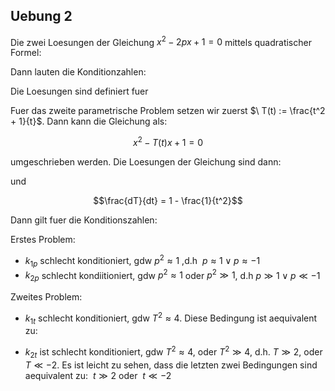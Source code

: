 ## Uebung 2
 
 Die zwei Loesungen der Gleichung $x^2 - 2px + 1 = 0$ mittels quadratischer Formel:

\begin{align}
F(p) &:= \begin{pmatrix} x_1 \\ x_2 \end{pmatrix} \\
     &= \begin{pmatrix} p + \sqrt{p^2 - 1} \\ p - \sqrt{p^2 - 1} \end{pmatrix}
\end{align}

Dann lauten die Konditionzahlen:

\begin{align*}

k_{1p} &= \frac{dF_1}{dp}\frac{p}{F_1} \\
       &= \frac{dF_1}{dp} \cdot \frac{p}{p + \sqrt{p^2 - 1}} \\
       &= \bigl( 1 + \frac{p}{\sqrt{p^2 - 1}}\bigr) \cdot \frac{p}{p + \sqrt{p^2 - 1}} \\
       \Rightarrow k_{2p} &= \bigl( 1 - \frac{p}{\sqrt{p^2 - 1}}\bigr) \cdot \frac{p}{p - \sqrt{p^2 - 1}} \tag{analog}

\end{align*}

Die Loesungen sind definiert fuer

\begin{align}
& p^2 - 1 \geq 0 \\
\iff &p \leq -1 \lor p \geq 1
\end{align}


Fuer das zweite parametrische Problem setzen wir zuerst $\ T(t) := \frac{t^2 + 1}{t}$. Dann kann die Gleichung als:

$$x^2 - T(t)x + 1 = 0$$

umgeschrieben werden. Die Loesungen der Gleichung sind dann:


\begin{align}
\tilde{F}(t) &:= \begin{pmatrix} x_1 \\ x_2 \end{pmatrix} \\
     &= \begin{pmatrix} \frac{T + \sqrt{T^2 - 4}}{2} \\  \frac{T - \sqrt{T^2 - 4}}{2}\end{pmatrix}
\end{align}

und 

$$\frac{dT}{dt} = 1 - \frac{1}{t^2}$$

Dann gilt fuer die Konditionszahlen:

\begin{align*}

k_{1t} &= \frac{d\tilde{F_1}}{dt} \cdot \frac{t}{F_1} \\
       &= \frac{1}{2}\bigl( 1\cdot \frac{dT}{dt} + \frac{1}{2\sqrt{T^2 - 4}}\cdot 2T \cdot \frac{dT}{dt} \bigr)\cdot \frac{t}{\tilde{F_1}} \tag{Kettenregel} \\
       &= \bigl( 1 + \frac{1}{\sqrt{T^2 - 4}} \cdot T\bigr)\bigl( 1 - \frac{1}{t^2}\bigr)\cdot \frac{t}{T + \sqrt{T^2 - 4}} \\
\Rightarrow k_{2t} &= \bigl( 1 - \frac{1}{\sqrt{T^2 - 4}} \cdot T\bigr)\bigl( 1 - \frac{1}{t^2}\bigr)\cdot \frac{t}{T - \sqrt{T^2 - 4}} \tag{Analog}

\end{align*}


Erstes Problem:

* $k_{1p}$ schlecht konditioniert, gdw $p^2 \approx 1$ ,d.h $\ p \approx 1 \lor p \approx -1$
* $k_{2p}$ schlecht kondiitioniert, gdw $p^2 \approx 1$ oder $p^2 \gg 1$, d.h $p \gg 1 \lor p \ll -1$

Zweites Problem:

* $k_{1t}$ schlecht konditioniert, gdw $T^2 \approx 4$. Diese Bedingung ist aequivalent zu:

\begin{align*}
T^2 &\approx 4 \\
&\iff \frac{t^2 + 1}{t} \approx \pm 2 \\
&\iff t^2 \pm 2t + 1 \approx 0 \\
&\iff t \approx 1 \lor t \approx -1  
\end{align*}

* $k_{2t}$ ist schlecht konditioniert, gdw $T^2 \approx 4$, oder $T^2 \gg 4$, d.h. $T \gg 2$, oder $T \ll -2$. Es ist leicht zu sehen, dass die letzten zwei Bedingungen sind aequivalent zu: $\ t \gg 2$ oder $\ t\ll -2$